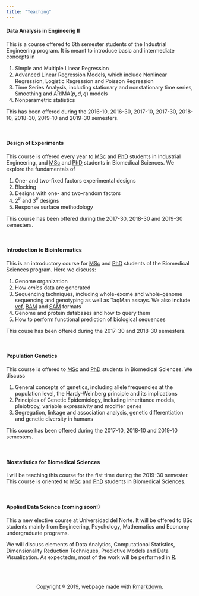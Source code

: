 ```yaml
---
title: "Teaching"
---
```


#### Data Analysis in Engineerig II
This is a course offered to 6th semester students of the Industrial Engineering program. It is meant to introduce basic and intermediate concepts in

1. Simple and Multiple Linear Regression
2. Advanced Linear Regression Models, which include Nonlinear Regression, Logistic Regression and Poisson Regression
3. Time Series Analysis, including stationary and nonstationary time series, Smoothing and ARIMA$(p,d,q)$ models
4. Nonparametric statistics

This has been offered during the 2016-10, 2016-30, 2017-10, 2017-30, 2018-10,  2018-30, 2019-10 and 2019-30 semesters.

<br>

#### Design of Experiments 
This course is offered every year to [MSc](https://www.uninorte.edu.co/web/maestria-en-ingenieria-industrial) and [PhD](https://www.uninorte.edu.co/web/doctorado-en-ingenieria-industrial) students in Industrial Engineering, and [MSc](https://www.uninorte.edu.co/web/maestria-en-ciencias-basicas-biomedicas) and [PhD](https://www.uninorte.edu.co/web/doctorado-en-ciencias-biomedicas) students in Biomedical Sciences. We explore the fundamentals of 

1. One- and two-fixed factors experimental designs
2. Blocking
3. Designs with one- and two-random factors
4. $2^k$ and $3^k$ designs
5. Response surface methodology

This course has been offered during the 2017-30, 2018-30 and 2019-30 semesters.

<br>


#### Introduction to Bioinformatics
This is an introductory course for  [MSc](https://www.uninorte.edu.co/web/maestria-en-ciencias-basicas-biomedicas) and [PhD](https://www.uninorte.edu.co/web/doctorado-en-ciencias-biomedicas) students of the Biomedical Sciences program.  Here we discuss: 

1. Genome organization
2. How *omics* data are generated
3. Sequencing techniques, including whole-exome and whole-genome sequencing and genotyping as well as TaqMan assays. We also include [vcf](https://www.ebi.ac.uk/training/online/course/human-genetic-variation-i-introduction-2019/variant-identification-and-analysis-0#targetText=VCF%20is%20the%20standard%20file%20format%20for%20storing%20variation%20data.&targetText=VCF%20is%20a%20preferred%20format,are%20tab%20delimited%20text%20files.), [BAM](https://genome.sph.umich.edu/wiki/BAM) and [SAM](https://en.wikipedia.org/wiki/SAM_(file_format)) formats
4. Genome and protein databases and how to query them
5. How to perform functional prediction of biological sequences

This couse has been offered during the 2017-30 and 2018-30 semesters.

<br>

#### Population Genetics
This course is offered to  [MSc](https://www.uninorte.edu.co/web/maestria-en-ciencias-basicas-biomedicas) and [PhD](https://www.uninorte.edu.co/web/doctorado-en-ciencias-biomedicas)  students in Biomedical Sciences. We discuss

1. General concepts of genetics, including allele frequencies at the population level, the Hardy-Weinberg principle and its implications
2. Principles of Genetic Epidemiology, including inheritance models, pleiotropy, variable expressivity and modifier genes
3. Segregation, linkage and association analysis, genetic differentiation and genetic diversity in humans

This couse has been offered during the 2017-10, 2018-10 and 2019-10 semesters.

<br>

#### Biostatistics for Biomedical Sciences
I will be teaching this course for the fist time during the 2019-30 semester. This course is oriented to  [MSc](https://www.uninorte.edu.co/web/maestria-en-ciencias-basicas-biomedicas) and [PhD](https://www.uninorte.edu.co/web/doctorado-en-ciencias-biomedicas)  students in Biomedical Sciences. 

<br>


#### Applied Data Science (coming soon!)
This a new elective course at Universidad del Norte. It will be offered to BSc students mainly from Engineering, Psychology, Mathematics and Economy undergraduate programs.   

We will discuss elements of Data Analytics, Computational Statistics, Dimensionality Reduction Techniques, Predictive Models and Data Visualization. As expectedm, most of the work will be performed in [R](https://www.r-project.org/).

<br><br>


<center>
Copyright ® 2019, webpage made with [Rmarkdown](https://rmarkdown.rstudio.com/).
<center>